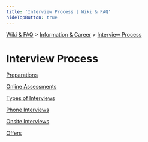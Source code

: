 ```yaml
---
title: 'Interview Process | Wiki & FAQ'
hideTopButton: true
---
```



[Wiki & FAQ](/wiki-faq) > [Information & Career](/wiki-faq/information-career) > [Interview Process](/wiki-faq/information-career/interview-process)

<h1 className={styles.bigTitle}>Interview Process</h1>

[Preparations](/wiki-faq/information-career/interview-process/preparations)

[Online Assessments](/wiki-faq/information-career/interview-process/online-assessments)

[Types of Interviews](/wiki-faq/information-career/interview-process/types-of-interviews)

[Phone Interviews](/wiki-faq/information-career/interview-process/phone-interviews)

[Onsite Interviews](/wiki-faq/information-career/interview-process/onsite-interviews)

[Offers](/wiki-faq/information-career/interview-process/offers)
